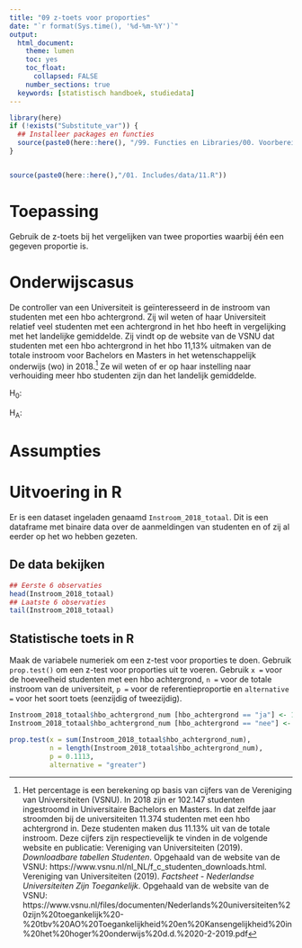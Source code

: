 ```yaml
---
title: "09 z-toets voor proporties"
date: "`r format(Sys.time(), '%d-%m-%Y')`"
output:
  html_document:
    theme: lumen
    toc: yes
    toc_float: 
      collapsed: FALSE 
    number_sections: true
  keywords: [statistisch handboek, studiedata]
---
```


<!-- ## CLOSEDBLOK: Functies.R -->
```r
library(here)
if (!exists("Substitute_var")) {
  ## Installeer packages en functies
  source(paste0(here::here(), "/99. Functies en Libraries/00. Voorbereidingen.R"), echo = FALSE)
}
```
<!-- ## /CLOSEDBLOK: Functies.R -->

<style>
`r htmltools::includeHTML(paste0(here::here(),"/01. Includes/css/Stylesheet_SHHO.css"))`
</style>

<!-- ## CLOSEDBLOK: Header.R -->
```r
```
<!-- ## /CLOSEDBLOK: Header.R -->


<!-- ## OPENBLOK: Data-aanmaken.R -->
```r
source(paste0(here::here(),"/01. Includes/data/11.R"))
```
<!-- ## /OPENBLOK: Data-aanmaken.R -->
# Toepassing
Gebruik de z-toets bij het vergelijken van twee proporties waarbij één een gegeven proportie is. 


# Onderwijscasus
<div id = "casus">
De controller van een Universiteit is geïnteresseerd in de instroom van studenten met een hbo achtergrond. Zij wil weten of haar Universiteit relatief veel studenten met een achtergrond in het hbo heeft in vergelijking met het landelijke gemiddelde. Zij vindt op de website van de VSNU dat studenten met een hbo achtergrond in het hbo 11,13% uitmaken van de totale instroom voor Bachelors en Masters in het wetenschappelijk onderwijs (wo) in 2018.[^1] Ze wil weten of er op haar instelling naar verhouiding meer hbo studenten zijn dan het landelijk gemiddelde. 

H~0~: 

H~A~:
</div>

# Assumpties


# Uitvoering in R
Er is een dataset ingeladen genaamd `Instroom_2018_totaal`. Dit is een dataframe met binaire data over de aanmeldingen van studenten en of zij al eerder op het wo hebben gezeten.

## De data bekijken

<!-- ## OPENBLOK: Data-bekijken.R -->
```r
## Eerste 6 observaties
head(Instroom_2018_totaal)
## Laatste 6 observaties
tail(Instroom_2018_totaal)
```
<!-- ## /OPENBLOK: Data-bekijken.R -->


## Statistische toets in R
Maak de variabele numeriek om een z-test voor proporties te doen. Gebruik `prop.test()` om een z-test voor proporties uit te voeren. Gebruik  `x =` voor de hoeveelheid studenten met een hbo achtergrond, `n =` voor de totale instroom van de universiteit, `p =` voor de referentieproportie en `alternative =` voor het soort toets (eenzijdig of tweezijdig).
<!-- ## OPENBLOK: Z-toets.R-->
```r
Instroom_2018_totaal$hbo_achtergrond_num [hbo_achtergrond == "ja"] <- 1
Instroom_2018_totaal$hbo_achtergrond_num [hbo_achtergrond == "nee"] <- 0

prop.test(x = sum(Instroom_2018_totaal$hbo_achtergrond_num), 
          n = length(Instroom_2018_totaal$hbo_achtergrond_num), 
          p = 0.1113,
          alternative = "greater")
```
<!-- ## /OPENBLOK: Z-toets.R-->

[^1]: Het percentage is een berekening op basis van cijfers van de Vereniging van Universiteiten (VSNU). In 2018 zijn er 102.147 studenten ingestroomd in Universitaire Bachelors en Masters. In dat zelfde jaar stroomden bij de universiteiten 11.374 studenten met een hbo achtergrond in. Deze studenten maken dus 11.13% uit van de totale instroom.  Deze cijfers zijn respectievelijk te vinden in de volgende website en publicatie: Vereniging van Universiteiten (2019). *Downloadbare tabellen Studenten*. Opgehaald van de website van de VSNU: https://www.vsnu.nl/nl_NL/f_c_studenten_downloads.html. Vereniging van Universiteiten (2019). *Factsheet - Nederlandse Universiteiten Zijn Toegankelijk*. Opgehaald van de website van de VSNU: https://www.vsnu.nl/files/documenten/Nederlands%20universiteiten%20zijn%20toegankelijk%20-%20tbv%20AO%20Toegankelijkheid%20en%20Kansengelijkheid%20in%20het%20hoger%20onderwijs%20d.d.%2020-2-2019.pdf

